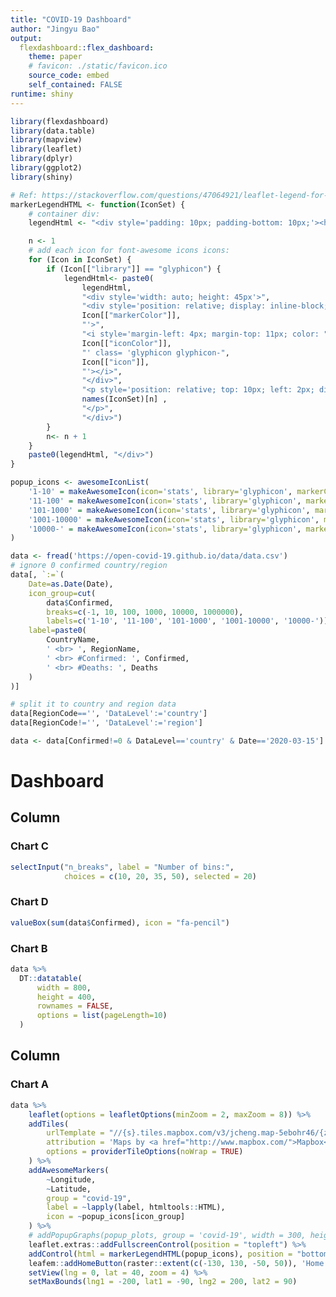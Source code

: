 ```yaml
---
title: "COVID-19 Dashboard"
author: "Jingyu Bao"
output:
  flexdashboard::flex_dashboard:
    theme: paper
    # favicon: ./static/favicon.ico
    source_code: embed
    self_contained: FALSE
runtime: shiny
---
```


```r

library(flexdashboard)
library(data.table)
library(mapview)
library(leaflet)
library(dplyr)
library(ggplot2)
library(shiny)
```



```r
# Ref: https://stackoverflow.com/questions/47064921/leaflet-legend-for-addawesomemarkers-function-with-icons
markerLegendHTML <- function(IconSet) {
    # container div:
    legendHtml <- "<div style='padding: 10px; padding-bottom: 10px;'><h4 style='padding-top:0; padding-bottom:10px; margin: 0;'> Confirmed </h4>"

    n <- 1
    # add each icon for font-awesome icons icons:
    for (Icon in IconSet) {
        if (Icon[["library"]] == "glyphicon") {
            legendHtml<- paste0(
                legendHtml,
                "<div style='width: auto; height: 45px'>",
                "<div style='position: relative; display: inline-block; width: 36px; height: 45px' class='awesome-marker awesome-marker-icon-",
                Icon[["markerColor"]],
                "'>",
                "<i style='margin-left: 4px; margin-top: 11px; color: ",
                Icon[["iconColor"]],
                "' class= 'glyphicon glyphicon-",
                Icon[["icon"]],
                "'></i>",
                "</div>",
                "<p style='position: relative; top: 10px; left: 2px; display: inline-block; ' >",
                names(IconSet)[n] ,
                "</p>",
                "</div>")
        }
        n<- n + 1
    }
    paste0(legendHtml, "</div>")
}

popup_icons <- awesomeIconList(
    '1-10' = makeAwesomeIcon(icon='stats', library='glyphicon', markerColor = 'lightblue'),
    '11-100' = makeAwesomeIcon(icon='stats', library='glyphicon', markerColor = 'orange'),
    '101-1000' = makeAwesomeIcon(icon='stats', library='glyphicon', markerColor = 'red'),
    '1001-10000' = makeAwesomeIcon(icon='stats', library='glyphicon', markerColor = 'black'),
    '10000-' = makeAwesomeIcon(icon='stats', library='glyphicon', markerColor = 'black', iconColor = 'darkred')
)
```


```r
data <- fread('https://open-covid-19.github.io/data/data.csv')
# ignore 0 confirmed country/region
data[, `:=`(
    Date=as.Date(Date),
    icon_group=cut(
        data$Confirmed,
        breaks=c(-1, 10, 100, 1000, 10000, 1000000),
        labels=c('1-10', '11-100', '101-1000', '1001-10000', '10000-')),
    label=paste0(
        CountryName,
        ' <br> ', RegionName,
        ' <br> #Confirmed: ', Confirmed,
        ' <br> #Deaths: ', Deaths
    )
)]

# split it to country and region data
data[RegionCode=='', 'DataLevel':='country']
data[RegionCode!='', 'DataLevel':='region']

data <- data[Confirmed!=0 & DataLevel=='country' & Date=='2020-03-15']
```

Dashboard {data-icon="ion-stats-bars"}
=====================================

Column {data-width=350}
-----------------------------------------------------------------------

### Chart C

```r
selectInput("n_breaks", label = "Number of bins:",
            choices = c(10, 20, 35, 50), selected = 20)
```

### Chart D

```r
valueBox(sum(data$Confirmed), icon = "fa-pencil")
```

### Chart B

```r
data %>%
  DT::datatable(
      width = 800,
      height = 400,
      rownames = FALSE,
      options = list(pageLength=10)
  )
```

Column {data-width=650}
-----------------------------------------------------------------------

### Chart A

```r
data %>%
    leaflet(options = leafletOptions(minZoom = 2, maxZoom = 8)) %>%
    addTiles(
        urlTemplate = "//{s}.tiles.mapbox.com/v3/jcheng.map-5ebohr46/{z}/{x}/{y}.png",
        attribution = 'Maps by <a href="http://www.mapbox.com/">Mapbox</a>',
        options = providerTileOptions(noWrap = TRUE)
    ) %>%
    addAwesomeMarkers(
        ~Longitude,
        ~Latitude,
        group = "covid-19",
        label = ~lapply(label, htmltools::HTML),
        icon = ~popup_icons[icon_group]
    ) %>%
    # addPopupGraphs(popup_plots, group = 'covid-19', width = 300, height = 300) %>%
    leaflet.extras::addFullscreenControl(position = "topleft") %>%
    addControl(html = markerLegendHTML(popup_icons), position = "bottomright") %>%
    leafem::addHomeButton(raster::extent(c(-130, 130, -50, 50)), 'Home', position = 'topleft') %>%
    setView(lng = 0, lat = 40, zoom = 4) %>%
    setMaxBounds(lng1 = -200, lat1 = -90, lng2 = 200, lat2 = 90)
```





